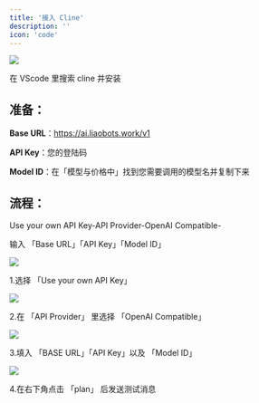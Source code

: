 ```yaml
---
title: '接入 Cline'
description: ''
icon: 'code'
---
```


<img src="/images/cline/cline-icon.jpg" />

在 VScode 里搜索 cline 并安装

## 准备：


**Base URL**：https://ai.liaobots.work/v1

**API Key**：您的登陆码

**Model ID**：在「模型与价格中」找到您需要调用的模型名并复制下来

## 流程：

Use your own API Key-API Provider-OpenAI Compatible-

输入 「Base URL」「API Key」「Model ID」

<img src="/images/cline/step-1.jpg" />

1.选择 「Use your own API Key」

<img src="/images/cline/step-2.jpg" />

2.在 「API Provider」 里选择 「OpenAI Compatible」

<img src="/images/cline/step-3.jpg" />

3.填入 「BASE URL」「API Key」以及 「Model ID」

<img src="/images/cline/step-4.jpg" />

4.在右下角点击 「plan」 后发送测试消息